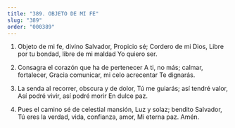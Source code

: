 ```yaml
---
title: "389. OBJETO DE MI FE"
slug: "389"
order: "000389"
---
```

1. Objeto de mi fe, divino Salvador, Propicio sé; Cordero de mi Dios,
Libre por tu bondad, libre de mi maldad Yo quiero ser.

2. Consagra el corazón que ha de pertenecer A ti, no más; calmar, fortalecer,
Gracia comunicar, mi celo acrecentar Te dignarás.

3. La senda al recorrer, obscura y de dolor, Tú me guiarás; así tendré valor,
Así podré vivir, así podré morir En dulce paz.

4. Pues el camino sé de celestial mansión, Luz y solaz; bendito Salvador,
Tú eres la verdad, vida, confianza, amor, Mi eterna paz. Amén.
